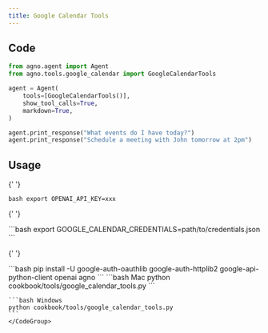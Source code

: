 ```yaml
---
title: Google Calendar Tools
---
```


## Code

```python cookbook/tools/google_calendar_tools.py
from agno.agent import Agent
from agno.tools.google_calendar import GoogleCalendarTools

agent = Agent(
    tools=[GoogleCalendarTools()],
    show_tool_calls=True,
    markdown=True,
)

agent.print_response("What events do I have today?")
agent.print_response("Schedule a meeting with John tomorrow at 2pm")
```

## Usage

<Steps>
  <Snippet file="create-venv-step.mdx" />

{' '}

<Step title="Set your API key">```bash export OPENAI_API_KEY=xxx ```</Step>

{' '}

<Step title="Set up Google Calendar credentials">
  ```bash export GOOGLE_CALENDAR_CREDENTIALS=path/to/credentials.json ```
</Step>

{' '}

<Step title="Install libraries">
  ```bash pip install -U google-auth-oauthlib google-auth-httplib2 google-api-python-client openai
  agno ```
</Step>

  <Step title="Run Agent">
    <CodeGroup>
    ```bash Mac
    python cookbook/tools/google_calendar_tools.py
    ```

    ```bash Windows
    python cookbook/tools/google_calendar_tools.py
    ```
    </CodeGroup>

  </Step>
</Steps>

